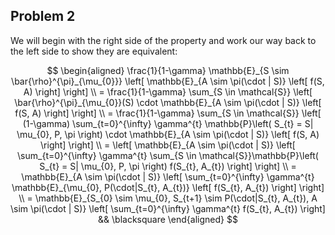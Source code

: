 ## Problem 2

We will begin with the right side of the property and work our way back to the left side to show they are equivalent:

$$
\begin{aligned}
\frac{1}{1-\gamma} \mathbb{E}_{S \sim \bar{\rho}^{\pi}_{\mu_{0}}} \left[ \mathbb{E}_{A \sim \pi(\cdot | S)} \left[ f(S, A) \right] \right] \\
= \frac{1}{1-\gamma} \sum_{S \in \mathcal{S}} \left[ \bar{\rho}^{\pi}_{\mu_{0}}(S) \cdot \mathbb{E}_{A \sim \pi(\cdot | S)} \left[ f(S, A) \right] \right] \\
= \frac{1}{1-\gamma} \sum_{S \in \mathcal{S}} \left[ (1-\gamma) \sum_{t=0}^{\infty} \gamma^{t} \mathbb{P}\left( S_{t} = S| \mu_{0}, P, \pi \right)  \cdot \mathbb{E}_{A \sim \pi(\cdot | S)} \left[ f(S, A) \right] \right] \\
=  \left[   \mathbb{E}_{A \sim \pi(\cdot | S)} \left[ \sum_{t=0}^{\infty} \gamma^{t} \sum_{S \in \mathcal{S}}\mathbb{P}\left( S_{t} = S| \mu_{0}, P, \pi \right) f(S_{t}, A_{t}) \right] \right] \\
= \mathbb{E}_{A \sim \pi(\cdot | S)} \left[ \sum_{t=0}^{\infty} \gamma^{t} \mathbb{E}_{\mu_{0}, P(\cdot|S_{t}, A_{t})} \left[ f(S_{t}, A_{t}) \right] \right] \\
= \mathbb{E}_{S_{0} \sim \mu_{0}, S_{t+1} \sim P(\cdot|S_{t}, A_{t}), A \sim \pi(\cdot | S)} \left[ \sum_{t=0}^{\infty} \gamma^{t}  f(S_{t}, A_{t}) \right] && \blacksquare
\end{aligned}
$$

